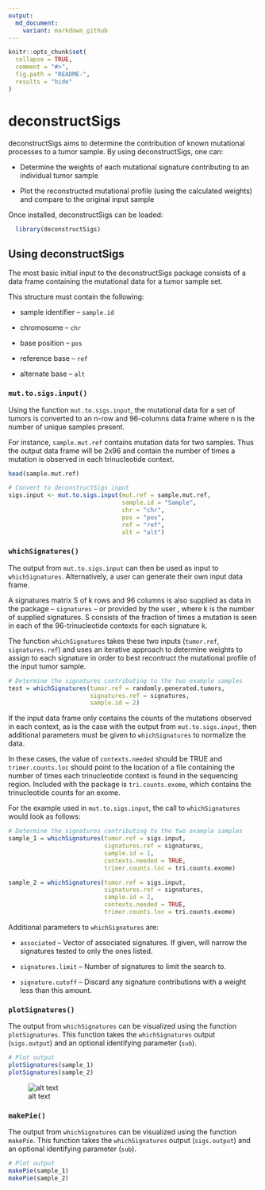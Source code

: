 ```yaml
---
output:
  md_document:
    variant: markdown_github
---
```


<!-- README.md is generated from README.Rmd. Please edit that file -->

```r
knitr::opts_chunk$set(
  collapse = TRUE,
  comment = "#>",
  fig.path = "README-",
  results = "hide"
)
```

# deconstructSigs

deconstructSigs aims to determine the contribution of known mutational processes to a tumor sample. By using deconstructSigs, one can:

* Determine the weights of each mutational signature contributing to an individual tumor sample

* Plot the reconstructed mutational profile (using the calculated weights) and compare to the original input sample

Once installed, deconstructSigs can be loaded:

```r
  library(deconstructSigs)
```

## Using deconstructSigs

The most basic initial input to the deconstructSigs package consists of a data frame containing the mutational data for a tumor sample set.

This structure must contain the following:

* sample identifier -- `sample.id`

* chromosome -- `chr`

* base position -- `pos`

* reference base -- `ref`

* alternate base -- `alt`

### `mut.to.sigs.input()`

Using the function `mut.to.sigs.input`, the mutational data for a set of tumors is converted to an n-row and 96-columns data frame where n is the number of unique samples present.

For instance, `sample.mut.ref` contains mutation data for two samples.  Thus the output data frame will be 2x96 and contain the number of times a mutation is observed in each trinucleotide context.

```r
head(sample.mut.ref)

# Convert to deconstructSigs input
sigs.input <- mut.to.sigs.input(mut.ref = sample.mut.ref, 
                                sample.id = "Sample", 
                                chr = "chr", 
                                pos = "pos", 
                                ref = "ref", 
                                alt = "alt")
```

### `whichSignatures()`

The output from `mut.to.sigs.input` can then be used as input to `whichSignatures`.  Alternatively, a user can generate their own input data frame.

A signatures matrix S of k rows and 96 columns is also supplied as data in the package -- `signatures` -- or provided by the user , where k is the number of supplied signatures.  S consists of the fraction of times a mutation is seen in each of the 96-trinucleotide contexts for each signature k.

The function `whichSignatures` takes these two inputs (`tumor.ref`, `signatures.ref`) and uses an iterative approach to determine weights to assign to each signature in order to best recontruct the mutational profile of the input tumor sample.

```r
# Determine the signatures contributing to the two example samples
test = whichSignatures(tumor.ref = randomly.generated.tumors, 
                       signatures.ref = signatures, 
                       sample.id = 2)
```

If the input data frame only contains the counts of the mutations observed in each context, as is the case with the output from `mut.to.sigs.input`, then additional parameters must be given to `whichSignatures` to normalize the data.

In these cases, the value of `contexts.needed` should be TRUE and `trimer.counts.loc` should point to the location of a file containing the number of times each trinucleotide context is found in the sequencing region.  Included with the package is `tri.counts.exome`, which contains the trinucleotide counts for an exome.

For the example used in `mut.to.sigs.input`, the call to `whichSignatures` would look as follows:

```r
# Determine the signatures contributing to the two example samples
sample_1 = whichSignatures(tumor.ref = sigs.input, 
                           signatures.ref = signatures, 
                           sample.id = 1, 
                           contexts.needed = TRUE, 
                           trimer.counts.loc = tri.counts.exome)

sample_2 = whichSignatures(tumor.ref = sigs.input, 
                           signatures.ref = signatures, 
                           sample.id = 2, 
                           contexts.needed = TRUE, 
                           trimer.counts.loc = tri.counts.exome)
```

Additional parameters to `whichSignatures` are:

* `associated` -- Vector of associated signatures. If given, will narrow the signatures tested to only the ones listed.

* `signatures.limit` -- Number of signatures to limit the search to.

* `signature.cutoff` -- Discard any signature contributions with a weight less than this amount.

### `plotSignatures()`

The output from `whichSignatures` can be visualized using the function `plotSignatures`.  This function takes the `whichSignatures` output (`sigs.output`) and an optional identifying parameter (`sub`). 

```r
# Plot output
plotSignatures(sample_1)
plotSignatures(sample_2)
```

![alt text](inst/extdata/plotSignatures.png)

### `makePie()`

The output from `whichSignatures` can be visualized using the function `makePie`.  This function takes the `whichSignatures` output (`sigs.output`) and an optional identifying parameter (`sub`). 

```r
# Plot output
makePie(sample_1)
makePie(sample_2)
```

